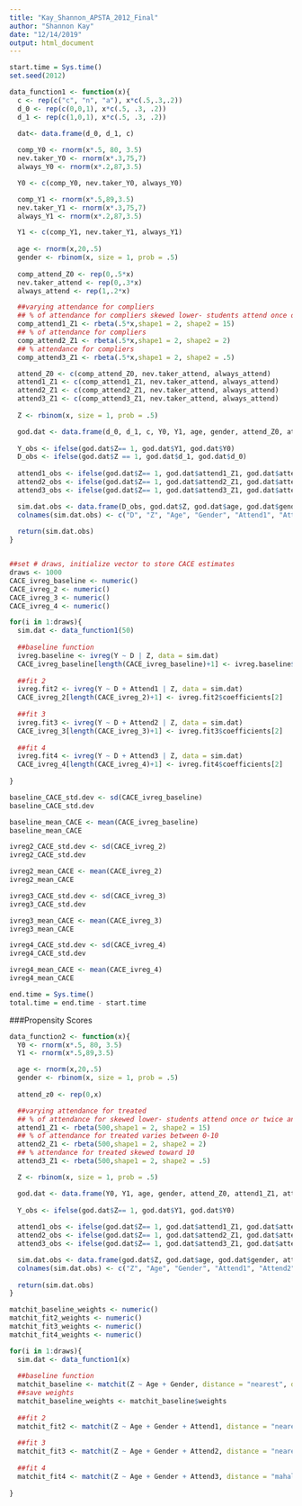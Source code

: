```yaml
---
title: "Kay_Shannon_APSTA_2012_Final"
author: "Shannon Kay"
date: "12/14/2019"
output: html_document
---
```


```r
start.time = Sys.time()
set.seed(2012)

data_function1 <- function(x){
  c <- rep(c("c", "n", "a"), x*c(.5,.3,.2))
  d_0 <- rep(c(0,0,1), x*c(.5, .3, .2))
  d_1 <- rep(c(1,0,1), x*c(.5, .3, .2))
  
  dat<- data.frame(d_0, d_1, c)

  comp_Y0 <- rnorm(x*.5, 80, 3.5)
  nev.taker_Y0 <- rnorm(x*.3,75,7)
  always_Y0 <- rnorm(x*.2,87,3.5)

  Y0 <- c(comp_Y0, nev.taker_Y0, always_Y0)

  comp_Y1 <- rnorm(x*.5,89,3.5)
  nev.taker_Y1 <- rnorm(x*.3,75,7)
  always_Y1 <- rnorm(x*.2,87,3.5)

  Y1 <- c(comp_Y1, nev.taker_Y1, always_Y1)
  
  age <- rnorm(x,20,.5)
  gender <- rbinom(x, size = 1, prob = .5)
  
  comp_attend_Z0 <- rep(0,.5*x)
  nev.taker_attend <- rep(0,.3*x)
  always_attend <- rep(1,.2*x)

  ##varying attendance for compliers
  ## % of attendance for compliers skewed lower- students attend once or twice and dwindle off
  comp_attend1_Z1 <- rbeta(.5*x,shape1 = 2, shape2 = 15)
  ## % of attendance for compliers  
  comp_attend2_Z1 <- rbeta(.5*x,shape1 = 2, shape2 = 2)
  ## % attendance for compliers 
  comp_attend3_Z1 <- rbeta(.5*x,shape1 = 2, shape2 = .5)

  attend_Z0 <- c(comp_attend_Z0, nev.taker_attend, always_attend)
  attend1_Z1 <- c(comp_attend1_Z1, nev.taker_attend, always_attend)
  attend2_Z1 <- c(comp_attend2_Z1, nev.taker_attend, always_attend)
  attend3_Z1 <- c(comp_attend3_Z1, nev.taker_attend, always_attend)
  
  Z <- rbinom(x, size = 1, prob = .5)

  god.dat <- data.frame(d_0, d_1, c, Y0, Y1, age, gender, attend_Z0, attend1_Z1, attend2_Z1, attend3_Z1, Z)
  
  Y_obs <- ifelse(god.dat$Z== 1, god.dat$Y1, god.dat$Y0)
  D_obs <- ifelse(god.dat$Z == 1, god.dat$d_1, god.dat$d_0)
  
  attend1_obs <- ifelse(god.dat$Z== 1, god.dat$attend1_Z1, god.dat$attend_Z0)
  attend2_obs <- ifelse(god.dat$Z== 1, god.dat$attend2_Z1, god.dat$attend_Z0)
  attend3_obs <- ifelse(god.dat$Z== 1, god.dat$attend3_Z1, god.dat$attend_Z0)

  sim.dat.obs <- data.frame(D_obs, god.dat$Z, god.dat$age, god.dat$gender, attend1_obs, attend2_obs, attend3_obs, Y_obs)
  colnames(sim.dat.obs) <- c("D", "Z", "Age", "Gender", "Attend1", "Attend2", "Attend3", "Y")
  
  return(sim.dat.obs)
}


##set # draws, initialize vector to store CACE estimates
draws <- 1000
CACE_ivreg_baseline <- numeric()
CACE_ivreg_2 <- numeric()
CACE_ivreg_3 <- numeric()
CACE_ivreg_4 <- numeric()

for(i in 1:draws){
  sim.dat <- data_function1(50)
  
  ##baseline function
  ivreg.baseline <- ivreg(Y ~ D | Z, data = sim.dat)
  CACE_ivreg_baseline[length(CACE_ivreg_baseline)+1] <- ivreg.baseline$coefficients[2]
  
  ##fit 2
  ivreg.fit2 <- ivreg(Y ~ D + Attend1 | Z, data = sim.dat)
  CACE_ivreg_2[length(CACE_ivreg_2)+1] <- ivreg.fit2$coefficients[2]
  
  ##fit 3
  ivreg.fit3 <- ivreg(Y ~ D + Attend2 | Z, data = sim.dat)
  CACE_ivreg_3[length(CACE_ivreg_3)+1] <- ivreg.fit3$coefficients[2]
  
  ##fit 4
  ivreg.fit4 <- ivreg(Y ~ D + Attend3 | Z, data = sim.dat)
  CACE_ivreg_4[length(CACE_ivreg_4)+1] <- ivreg.fit4$coefficients[2]
  
}

baseline_CACE_std.dev <- sd(CACE_ivreg_baseline)
baseline_CACE_std.dev

baseline_mean_CACE <- mean(CACE_ivreg_baseline)
baseline_mean_CACE

ivreg2_CACE_std.dev <- sd(CACE_ivreg_2)
ivreg2_CACE_std.dev

ivreg2_mean_CACE <- mean(CACE_ivreg_2)
ivreg2_mean_CACE

ivreg3_CACE_std.dev <- sd(CACE_ivreg_3)
ivreg3_CACE_std.dev

ivreg3_mean_CACE <- mean(CACE_ivreg_3)
ivreg3_mean_CACE

ivreg4_CACE_std.dev <- sd(CACE_ivreg_4)
ivreg4_CACE_std.dev

ivreg4_mean_CACE <- mean(CACE_ivreg_4)
ivreg4_mean_CACE

end.time = Sys.time()
total.time = end.time - start.time
```




###Propensity Scores 

```r

data_function2 <- function(x){
  Y0 <- rnorm(x*.5, 80, 3.5)
  Y1 <- rnorm(x*.5,89,3.5)

  age <- rnorm(x,20,.5)
  gender <- rbinom(x, size = 1, prob = .5)
  
  attend_z0 <- rep(0,x)

  ##varying attendance for treated
  ## % of attendance for skewed lower- students attend once or twice and dwindle off
  attend1_Z1 <- rbeta(500,shape1 = 2, shape2 = 15)
  ## % of attendance for treated varies between 0-10 
  attend2_Z1 <- rbeta(500,shape1 = 2, shape2 = 2)
  ## % attendance for treated skewed toward 10
  attend3_Z1 <- rbeta(500,shape1 = 2, shape2 = .5)

  Z <- rbinom(x, size = 1, prob = .5)

  god.dat <- data.frame(Y0, Y1, age, gender, attend_Z0, attend1_Z1, attend2_Z1, attend3_Z1, Z)
  
  Y_obs <- ifelse(god.dat$Z== 1, god.dat$Y1, god.dat$Y0)
  
  attend1_obs <- ifelse(god.dat$Z== 1, god.dat$attend1_Z1, god.dat$attend_Z0)
  attend2_obs <- ifelse(god.dat$Z== 1, god.dat$attend2_Z1, god.dat$attend_Z0)
  attend3_obs <- ifelse(god.dat$Z== 1, god.dat$attend3_Z1, god.dat$attend_Z0)

  sim.dat.obs <- data.frame(god.dat$Z, god.dat$age, god.dat$gender, attend1_obs, attend2_obs, attend3_obs, Y_obs)
  colnames(sim.dat.obs) <- c("Z", "Age", "Gender", "Attend1", "Attend2", "Attend3", "Y")
  
  return(sim.dat.obs)
}

matchit_baseline_weights <- numeric()
matchit_fit2_weights <- numeric()
matchit_fit3_weights <- numeric()
matchit_fit4_weights <- numeric()

for(i in 1:draws){
  sim.dat <- data_function1(x)
  
  ##baseline function
  matchit_baseline <- matchit(Z ~ Age + Gender, distance = "nearest", dat = sim.dat)
  ##save weights 
  matchit_baseline_weights <- matchit_baseline$weights
  
  ##fit 2
  matchit_fit2 <- matchit(Z ~ Age + Gender + Attend1, distance = "nearest", dat = sim.dat)
  
  ##fit 3
  matchit_fit3 <- matchit(Z ~ Age + Gender + Attend2, distance = "nearest", dat = sim.dat)
  
  ##fit 4
  matchit_fit4 <- matchit(Z ~ Age + Gender + Attend3, distance = "mahalonobis", dat = sim.dat)
  
}



```

